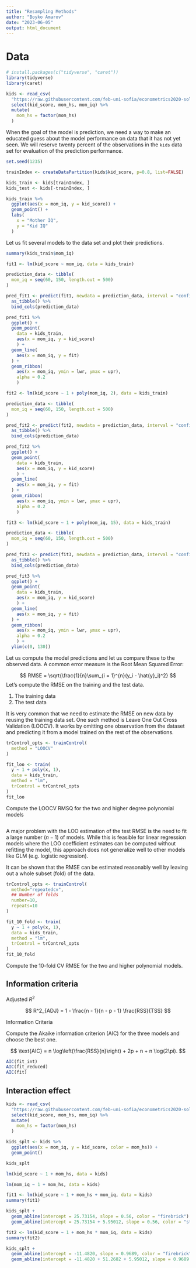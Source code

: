 ```yaml
---
title: "Resampling Methods"
author: "Boyko Amarov"
date: "2023-06-05"
output: html_document
---
```


# Data

```r
# install.packages(c("tidyverse", "caret"))
library(tidyverse)
library(caret)
```


```r
kids <- read_csv(
  "https://raw.githubusercontent.com/feb-uni-sofia/econometrics2020-solutions/master/data/childiq.csv") %>%
  select(kid_score, mom_hs, mom_iq) %>%
  mutate(
    mom_hs = factor(mom_hs)
  )
```

When the goal of the model is prediction, we need a way to make an
educated guess about the model performance on data that it has not yet
seen. We will reserve twenty percent of the observations in the `kids` data set
for evaluation of the prediction performance.


```r
set.seed(1235)

trainIndex <- createDataPartition(kids$kid_score, p=0.8, list=FALSE)

kids_train <- kids[trainIndex, ]
kids_test <- kids[-trainIndex, ]
```

```r
kids_train %>%
  ggplot(aes(x = mom_iq, y = kid_score)) + 
  geom_point() + 
  labs(
    x = "Mother IQ",
    y = "Kid IQ"
  )
```

Let us fit several models to the data set and plot their predictions.

```r
summary(kids_train$mom_iq)
```

```r
fit1 <- lm(kid_score ~ mom_iq, data = kids_train)

prediction_data <- tibble(
  mom_iq = seq(60, 150, length.out = 500)
)

pred_fit1 <- predict(fit1, newdata = prediction_data, interval = "confidence") %>%
  as_tibble() %>%
  bind_cols(prediction_data)

pred_fit1 %>%
  ggplot() + 
  geom_point( 
    data = kids_train,
    aes(x = mom_iq, y = kid_score)
    ) + 
  geom_line(
    aes(x = mom_iq, y = fit)
  ) + 
  geom_ribbon(
    aes(x = mom_iq, ymin = lwr, ymax = upr),
    alpha = 0.2
    )
```

```r
fit2 <- lm(kid_score ~ 1 + poly(mom_iq, 2), data = kids_train)

prediction_data <- tibble(
  mom_iq = seq(60, 150, length.out = 500)
)

pred_fit2 <- predict(fit2, newdata = prediction_data, interval = "confidence") %>%
  as_tibble() %>%
  bind_cols(prediction_data)

pred_fit2 %>%
  ggplot() + 
  geom_point( 
    data = kids_train,
    aes(x = mom_iq, y = kid_score)
    ) + 
  geom_line(
    aes(x = mom_iq, y = fit)
  ) + 
  geom_ribbon(
    aes(x = mom_iq, ymin = lwr, ymax = upr),
    alpha = 0.2
    )
```

```r
fit3 <- lm(kid_score ~ 1 + poly(mom_iq, 15), data = kids_train)

prediction_data <- tibble(
  mom_iq = seq(60, 150, length.out = 500)
)

pred_fit3 <- predict(fit3, newdata = prediction_data, interval = "confidence") %>%
  as_tibble() %>%
  bind_cols(prediction_data)

pred_fit3 %>%
  ggplot() + 
  geom_point( 
    data = kids_train,
    aes(x = mom_iq, y = kid_score)
    ) + 
  geom_line(
    aes(x = mom_iq, y = fit)
  ) + 
  geom_ribbon(
    aes(x = mom_iq, ymin = lwr, ymax = upr),
    alpha = 0.2
    ) + 
  ylim(c(0, 130))
```

Let us compute the model predictions and let us compare these to the
observed data. A common error measure is the Root Mean Squared Error:

$$
RMSE = \sqrt{\frac{1}{n}\sum_{i = 1}^{n}(y_i - \hat{y}_i)^2}
$$ 
Let's compute the RMSE on the training and the test data.

1. The training data
2. The test data



It is very common that we need to estimate the RMSE on new data by
reusing the training data set. One such method is Leave One Out Cross Validation (LOOCV).
It works by omitting one observation from the dataset and predicting it
from a model trained on the rest of the observations.

```r
trControl_opts <- trainControl(
  method = "LOOCV"
)

fit_loo <- train(
  y ~ 1 + poly(x, 1), 
  data = kids_train, 
  method = "lm", 
  trControl = trControl_opts
)
fit_loo
```

Compute the LOOCV RMSQ for the two and higher degree polynomial models

```r

```


A major problem with the LOO estimation of the test RMSE is the need to
fit a large number ($n - 1$) of models. While this is feasible for
linear regression models where the LOO coefficient estimates can be
computed without refitting the model, this approach does not generalize
well to other models like GLM (e.g. logistic regression).

It can be shown that the RMSE can be estimated reasonably well by
leaving out a whole subset (fold) of the data.

```r
trControl_opts <- trainControl(
  method="repeatedcv", 
  ## Number of folds
  number=10,
  repeats=10
)

fit_10_fold <- train(
  y ~ 1 + poly(x, 1), 
  data = kids_train, 
  method = "lm", 
  trControl = trControl_opts
)
fit_10_fold
```

Compute the 10-fold CV RMSE for the two and higher polynomial models.

## Information criteria

Adjusted $R^2$

$$
R^2_{ADJ} = 1 - \frac{n - 1}{n - p - 1} \frac{RSS}{TSS}
$$

Information Criteria

Compute the Akaike information criterion (AIC) for the three models and
choose the best one.

$$
\text{AIC} = n \log\left(\frac{RSS}{n}\right) + 2p + n + n \log(2\pi).
$$

```r
AIC(fit_int)
AIC(fit_reduced)
AIC(fit)
```

## Interaction effect

```r
kids <- read_csv(
  "https://raw.githubusercontent.com/feb-uni-sofia/econometrics2020-solutions/master/data/childiq.csv") %>%
  select(kid_score, mom_hs, mom_iq) %>%
  mutate(
    mom_hs = factor(mom_hs)
  )
```

```r
kids_splt <- kids %>%
  ggplot(aes(x = mom_iq, y = kid_score, color = mom_hs)) +
  geom_point()

kids_splt
```

```r
lm(kid_score ~ 1 + mom_hs, data = kids)
```

```r
lm(mom_iq ~ 1 + mom_hs, data = kids)
```

```r
fit1 <- lm(kid_score ~ 1 + mom_hs + mom_iq, data = kids)
summary(fit1)
```

```r
kids_splt + 
  geom_abline(intercept = 25.73154, slope = 0.56, color = "firebrick") + 
  geom_abline(intercept = 25.73154 + 5.95012, slope = 0.56, color = "steelblue")
```

```r
fit2 <- lm(kid_score ~ 1 + mom_hs * mom_iq, data = kids)
summary(fit2)
```

```r
kids_splt + 
  geom_abline(intercept = -11.4820, slope = 0.9689, color = "firebrick") + 
  geom_abline(intercept = -11.4820 + 51.2682 + 5.95012, slope = 0.9689 -0.4843, color = "steelblue")
```
